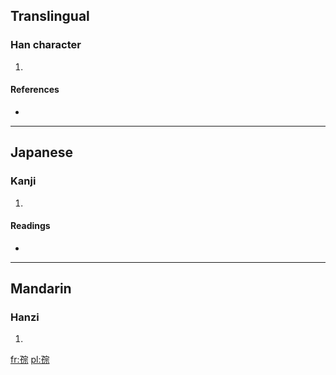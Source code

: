 ==Translingual==

===Han character===
{{Han char|rn=39|rad=子|as=08|sn=11|four=1349<sub>1</sub>|canj=弓木十一火 (NDJMF)}}

# {{defn|Han|sort=子08}}

====References====
* {{Han ref|kx=0280.030|dkj=06993|dj=0549.010|hdz=21017.010|uh=5B6E|ud=23406|bh=D4F0|bd=54512}}

----

==Japanese==

===Kanji===
{{ja-kanji|grade=|rs=子08}}

# {{defn|Japanese|sort=子08}}

====Readings====
* {{ja-readings|on=[[そう]] (sō), [[ず]] (zu)|kun=}}

----

==Mandarin==

===Hanzi===
{{cmn-hanzi|pin=[[cóng]] ([[cong2]])|wg=ts'ung<sup>2</sup>}}

# {{defn|Mandarin|sort=子08}}

[[fr:孮]]
[[pl:孮]]
